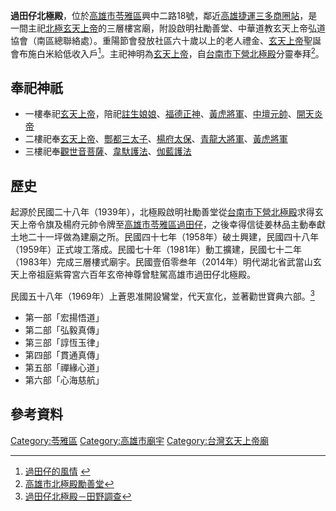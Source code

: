{{東亞廟宇
| name = 過田仔北極殿
| img = File:過田仔北極殿外觀.jpg
| img_capt = 
| image_width = 250px
| location = {{TWN}}[[高雄市|高雄市]][[苓雅區|苓雅區]]興中二路18號
| god = [[玄天上帝|玄天上帝]]
| type = 
| struct =  
| open_year =公元1958年（民國四十七年）創建
| cere_date =[[農曆|農曆]][[三月初三|三月初三]]（玄天上帝聖誕）
| mass_rapid_transit =
| bus =  
|}}
'''過田仔北極殿'''，位於[[高雄市|高雄市]][[苓雅區|苓雅區]]興中二路18號，鄰近[[高雄捷運|高雄捷運]][[三多商圈站|三多商圈站]]，是一間主祀[[玄天上帝|北極玄天上帝]]的三層樓宮廟，附設啟明社勵善堂、中華道教玄天上帝弘道協會（南區總聯絡處）。重陽節會發放社區六十歲以上的老人禮金、[[玄天上帝|玄天上帝]]聖誕會布施白米給低收入戶<ref>[http://www.ccps.kh.edu.tw/11/802/1016/10.htm 過田仔的風情] {{webarchive|url=https://web.archive.org/web/20050407150342/http://www.ccps.kh.edu.tw/11/802/1016/10.htm |date=2005-04-07 }}</ref>。主祀神明為[[玄天上帝|玄天上帝]]，自[[下營北極殿玄天上帝廟|台南市下營北極殿]]分靈奉拜<ref>[http://web.my8d.net/tao/07generalnewsdata/2002-03/p-north.htm 高雄市北極殿勵善堂]</ref>。

== 奉祀神祇 ==
*一樓奉祀[[玄天上帝|玄天上帝]]，陪祀[[註生娘娘|註生娘娘]]、[[福德正神|福德正神]]、[[虎爺|黃虎將軍]]、[[中壇元帥|中壇元帥]]、[[開天炎帝|開天炎帝]]
*二樓祀奉[[玄天上帝|玄天上帝]]、[[酆都三太子|酆都三太子]]、[[楊府太保|楊府太保]]、[[青龍大將軍|青龍大將軍]]、[[虎爺|黃虎將軍]]
*三樓祀奉[[觀世音菩薩|觀世音菩薩]]、[[韋馱|韋馱護法]]、[[伽藍神|伽藍護法]]

== 歷史 ==
起源於民國二十八年（1939年），北極殿啟明社勵善堂從[[下營北極殿玄天上帝廟|台南市下營北極殿]]求得玄天上帝令旗及楊府元帥令牌至[[高雄市|高雄市]][[苓雅區|苓雅區]][[過田子|過田仔]]，之後幸得信徒姜林品主動奉獻土地二十一坪做為建廟之所。民國四十七年（1958年）破土興建，民國四十八年（1959年）正式竣工落成。民國七十年（1981年）動工擴建，民國七十二年（1983年）完成三層樓式廟宇。民國壹佰零叁年（2014年）明代湖北省武當山玄天上帝祖庭紫霄宮六百年玄帝神尊曾駐駕高雄市過田仔北極殿。

民國五十八年（1969年）上蒼恩准開設鸞堂，代天宣化，並著勸世寶典六部。<ref>[http://crgis.rchss.sinica.edu.tw/temples/KaohsiungCity/lingya/64008009-BJD 過田仔北極殿－田野調查]</ref>
*第一部「宏揚悟道」
*第二部「弘毅真傳」
*第三部「諄恆玉律」
*第四部「貫通真傳」
*第五部「禪緣心道」
*第六部「心海慈航」

== 參考資料 ==
{{Reflist}}

[[Category:苓雅區|Category:苓雅區]]
[[Category:高雄市廟宇|Category:高雄市廟宇]]
[[Category:台灣玄天上帝廟|Category:台灣玄天上帝廟]]